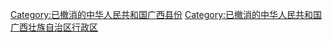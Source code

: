[[Category:已撤消的中华人民共和国广西县份|Category:已撤消的中华人民共和国广西县份]]
[[Category:已撤消的中华人民共和国广西壮族自治区行政区|Category:已撤消的中华人民共和国广西壮族自治区行政区]]